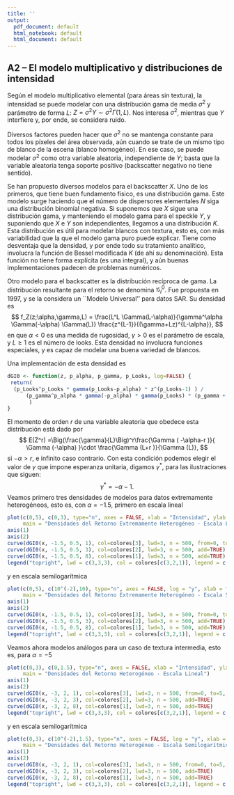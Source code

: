```yaml
---
title: ''
output:
  pdf_document: default
  html_notebook: default
  html_document: default
---
```


## A2 -- El modelo multiplicativo y distribuciones de intensidad

Según el modelo multiplicativo elemental (para áreas sin textura), la intensidad se puede modelar con una distribución gama de media $\sigma^2$ y parámetro de forma $L$: $Z = \sigma^2 Y\sim \sigma^2 \Gamma(1,L)$.
Nos interesa $\sigma^2$, mientras que $Y$ interfiere y, por ende, se considera ruido.

Diversos factores pueden hacer que $\sigma^2$ no se mantenga constante para todos los píxeles del área observada, aún cuando se trate de un mismo tipo de blanco de la escena (blanco homogéneo).
En ese caso, se puede modelar $\sigma^2$ como otra variable aleatoria, independiente de $Y$; basta que la variable aleatoria tenga soporte positivo (backscatter negativo no tiene sentido).

Se han propuesto diversos modelos para el backscatter $X$.
Uno de los primeros, que tiene buen fundamento físico, es una distribución gama.
Este modelo surge haciendo que el número de dispersores elementales $N$ siga una distribución binomial negativa.
Si suponemos que $X$ sigue una distribución gama, y manteniendo el modelo gama para el speckle $Y$, y suponiendo que $X$ e $Y$ son independientes, llegamos a una distribución $K$.
Esta distribución es útil para modelar blancos con textura, esto es, con más variabilidad que la que el modelo gama puro puede explicar.
Tiene como desventaja que la densidad, y por ende todo su tratamiento analítico, involucra la función de Bessel modificada $K$ (de ahí su denominación).
Esta función no tiene forma explícita (es una integral), y aún buenas implementaciones padecen de problemas numéricos.

Otro modelo para el backscatter es la distribución recíproca de gama.
La distribución resultante para el retorno se denomina $\mathcal G_I^0$.
Fue propuesta en 1997, y se la considera un ``Modelo Universal'' para datos SAR.
Su densidad es
$$
f_Z(z;\alpha,\gamma,L) = \frac{L^L \Gamma(L-\alpha)}{\gamma^\alpha \Gamma(-\alpha) \Gamma(L)}
  \frac{z^{L-1}}{(\gamma+Lz)^{L-\alpha}},
$$
en que $\alpha<0$ es una medida de rugosidad, $\gamma>0$ es el parámetro de escala, y $L\geq1$ es el número de looks.
Esta densidad no involucra funciones especiales, y es capaz de modelar una buena variedad de blancos.

Una implementación de esta densidad es
```r
dGI0 <- function(z, p_alpha, p_gamma, p_Looks, log=FALSE) {
 return( 
  (p_Looks^p_Looks * gamma(p_Looks-p_alpha) * z^(p_Looks-1) ) / 
      (p_gamma^p_alpha * gamma(-p_alpha) * gamma(p_Looks) * (p_gamma + z*p_Looks)^(p_Looks-p_alpha))
       ) 
}
```

El momento de orden $r$ de una variable aleatoria que obedece esta distribución está dado por
$$
E(Z^r) =\Big(\frac{\gamma}{L}\Big)^r\frac{\Gamma ( -\alpha-r )}{ \Gamma (-\alpha) }\cdot  
\frac{\Gamma (L+r )}{\Gamma (L)},
$$
si $-\alpha>r$, e infinito caso contrario.
Con esta condición podemos elegir el valor de $\gamma$ que impone esperanza unitaria, digamos $\gamma^*$, para las ilustraciones que siguen:
$$
\gamma^*=-\alpha-1.
$$
Veamos primero tres densidades de modelos para datos extremamente heterogéneos, esto es, con $\alpha=-1.5$, primero en escala lineal

```r
plot(c(0,5), c(0,3), type="n", axes = FALSE, xlab = "Intensidad", ylab = "Densidades GI0 de Media Unitaria",
     main = "Densidades del Retorno Extremamente Heterogéneo - Escala Lineal")
axis(1)
axis(2)
curve(dGI0(x, -1.5, 0.5, 1), col=colores[3], lwd=3, n = 500, from=0, to=5, add=TRUE)
curve(dGI0(x, -1.5, 0.5, 3), col=colores[2], lwd=3, n = 500, add=TRUE)
curve(dGI0(x, -1.5, 0.5, 8), col=colores[1], lwd=3, n = 500, add=TRUE)
legend("topright", lwd = c(3,3,3), col = colores[c(3,2,1)], legend = c("L = 1", "L = 3", "L = 5"))
```

y en escala semilogarítmica
```r
plot(c(0,5), c(10^(-2),10), type="n", axes = FALSE, log = "y", xlab = "Intensidad", ylab = "Densidades GI0 de Media Unitaria",
     main = "Densidades del Retorno Extremamente Heterogéneo - Escala Semilogarítmica")
axis(1)
axis(2)
curve(dGI0(x, -1.5, 0.5, 1), col=colores[3], lwd=3, n = 500, from=0, to=5, add=TRUE)
curve(dGI0(x, -1.5, 0.5, 3), col=colores[2], lwd=3, n = 500, add=TRUE)
curve(dGI0(x, -1.5, 0.5, 8), col=colores[1], lwd=3, n = 500, add=TRUE)
legend("topright", lwd = c(3,3,3), col = colores[c(3,2,1)], legend = c("L = 1", "L = 3", "L = 5"))
```

Veamos ahora modelos análogos para un caso de textura intermedia, esto es, para $\alpha=-5$
```r
plot(c(0,3), c(0,1.5), type="n", axes = FALSE, xlab = "Intensidad", ylab = "Densidades GI0 de Media Unitaria",
     main = "Densidades del Retorno Heterogéneo - Escala Lineal")
axis(1)
axis(2)
curve(dGI0(x, -3, 2, 1), col=colores[3], lwd=3, n = 500, from=0, to=5, add=TRUE)
curve(dGI0(x, -3, 2, 3), col=colores[2], lwd=3, n = 500, add=TRUE)
curve(dGI0(x, -3, 2, 8), col=colores[1], lwd=3, n = 500, add=TRUE)
legend("topright", lwd = c(3,3,3), col = colores[c(3,2,1)], legend = c("L = 1", "L = 3", "L = 8"))
```

y en escala semilogarítmica
```r
plot(c(0,3), c(10^(-2),1.5), type="n", axes = FALSE, log = "y", xlab = "Intensidad", ylab = "Densidades GI0 de Media Unitaria",
     main = "Densidades del Retorno Heterogéneo - Escala Semilogarítmica")
axis(1)
axis(2)
curve(dGI0(x, -3, 2, 1), col=colores[3], lwd=3, n = 500, from=0, to=5, add=TRUE)
curve(dGI0(x, -3, 2, 3), col=colores[2], lwd=3, n = 500, add=TRUE)
curve(dGI0(x, -3, 2, 8), col=colores[1], lwd=3, n = 500, add=TRUE)
legend("topright", lwd = c(3,3,3), col = colores[c(3,2,1)], legend = c("L = 1", "L = 3", "L = 8"))
```
